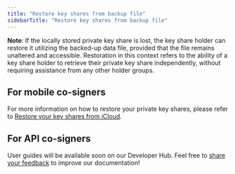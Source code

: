 ```yaml
---
title: "Restore key shares from backup file"
sidebarTitle: "Restore key shares from backup file"
---
```


**Note**: If the locally stored private key share is lost, the key share holder can restore it utilizing the backed-up data file, provided that the file remains unaltered and accessible. Restoration in this context refers to the ability of a key share holder to retrieve their private key share independently, without requiring assistance from any other holder groups.

## For mobile co-signers

For more information on how to restore your private key shares, please refer to [Restore your key shares from iCloud](/en/guard/reset#restore-key-shares).

## For API co-signers

User guides will be available soon on our Developer Hub.
<Tip>Feel free to [share your feedback](https://forms.zohopublic.com/cobo/form/DocumentFeedbackForm/formperma/QvLOhxJv1_JMsJ-1dleZ8Itb_7rzN-LtgvsDdxosoVI?referrername=manuals) to improve our documentation!</Tip>